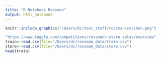 ```yaml
---
title: "R Notebook Rossman"
output: html_notebook
---
```

```r
knitr::include_graphics("/Users/dc/test_stuff/rossman/rossman.png")
```


```r
"https://www.kaggle.com/competitions/rossmann-store-sales/overview"
train<-read.csv(file="/Users/dc/rossman_data/train.csv")
store<-read.csv(file="/Users/dc/rossman_data/store.csv")
head(train)

```



